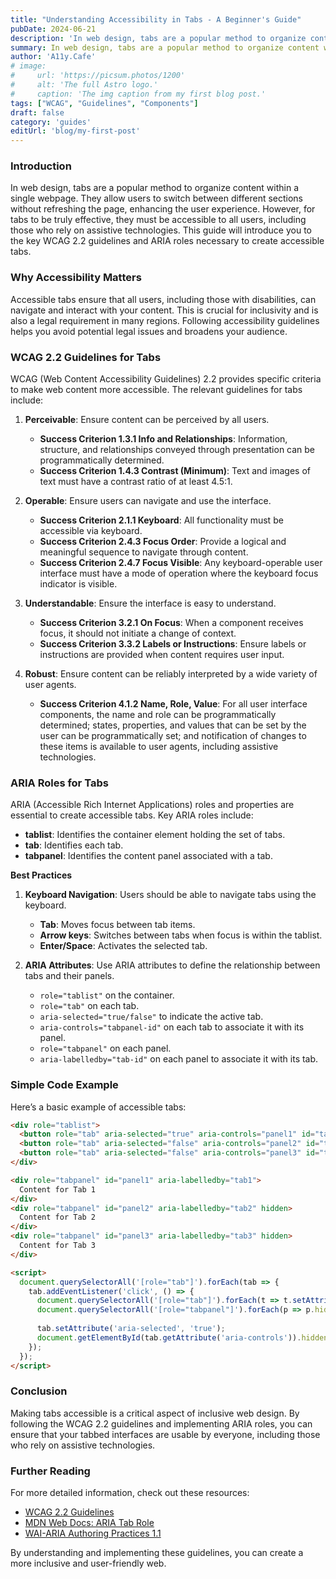 ```yaml
---
title: "Understanding Accessibility in Tabs - A Beginner's Guide"
pubDate: 2024-06-21
description: 'In web design, tabs are a popular method to organize content within a single webpage.'
summary: In web design, tabs are a popular method to organize content within a single webpage. They allow users to switch between different sections without refreshing the page, enhancing the user experience. However, for tabs to be truly effective, they must be accessible to all users, including those who rely on assistive technologies.
author: 'A11y.Cafe'
# image:
#     url: 'https://picsum.photos/1200'
#     alt: 'The full Astro logo.'
#     caption: 'The img caption from my first blog post.'
tags: ["WCAG", "Guidelines", "Components"]
draft: false
category: 'guides'
editUrl: 'blog/my-first-post'
---
```


### Introduction

In web design, tabs are a popular method to organize content within a single webpage. They allow users to switch between different sections without refreshing the page, enhancing the user experience. However, for tabs to be truly effective, they must be accessible to all users, including those who rely on assistive technologies. This guide will introduce you to the key WCAG 2.2 guidelines and ARIA roles necessary to create accessible tabs.

### Why Accessibility Matters

Accessible tabs ensure that all users, including those with disabilities, can navigate and interact with your content. This is crucial for inclusivity and is also a legal requirement in many regions. Following accessibility guidelines helps you avoid potential legal issues and broadens your audience.

### WCAG 2.2 Guidelines for Tabs

WCAG (Web Content Accessibility Guidelines) 2.2 provides specific criteria to make web content more accessible. The relevant guidelines for tabs include:

1. **Perceivable**: Ensure content can be perceived by all users.
    - **Success Criterion 1.3.1 Info and Relationships**: Information, structure, and relationships conveyed through presentation can be programmatically determined.
    - **Success Criterion 1.4.3 Contrast (Minimum)**: Text and images of text must have a contrast ratio of at least 4.5:1.

2. **Operable**: Ensure users can navigate and use the interface.
    - **Success Criterion 2.1.1 Keyboard**: All functionality must be accessible via keyboard.
    - **Success Criterion 2.4.3 Focus Order**: Provide a logical and meaningful sequence to navigate through content.
    - **Success Criterion 2.4.7 Focus Visible**: Any keyboard-operable user interface must have a mode of operation where the keyboard focus indicator is visible.

3. **Understandable**: Ensure the interface is easy to understand.
    - **Success Criterion 3.2.1 On Focus**: When a component receives focus, it should not initiate a change of context.
    - **Success Criterion 3.3.2 Labels or Instructions**: Ensure labels or instructions are provided when content requires user input.

4. **Robust**: Ensure content can be reliably interpreted by a wide variety of user agents.
    - **Success Criterion 4.1.2 Name, Role, Value**: For all user interface components, the name and role can be programmatically determined; states, properties, and values that can be set by the user can be programmatically set; and notification of changes to these items is available to user agents, including assistive technologies.

### ARIA Roles for Tabs

ARIA (Accessible Rich Internet Applications) roles and properties are essential to create accessible tabs. Key ARIA roles include:

- **tablist**: Identifies the container element holding the set of tabs.
- **tab**: Identifies each tab.
- **tabpanel**: Identifies the content panel associated with a tab.

**Best Practices**

1. **Keyboard Navigation**: Users should be able to navigate tabs using the keyboard.
    - **Tab**: Moves focus between tab items.
    - **Arrow keys**: Switches between tabs when focus is within the tablist.
    - **Enter/Space**: Activates the selected tab.

2. **ARIA Attributes**: Use ARIA attributes to define the relationship between tabs and their panels.
    - `role="tablist"` on the container.
    - `role="tab"` on each tab.
    - `aria-selected="true/false"` to indicate the active tab.
    - `aria-controls="tabpanel-id"` on each tab to associate it with its panel.
    - `role="tabpanel"` on each panel.
    - `aria-labelledby="tab-id"` on each panel to associate it with its tab.

### Simple Code Example

Here’s a basic example of accessible tabs:

```html
<div role="tablist">
  <button role="tab" aria-selected="true" aria-controls="panel1" id="tab1">Tab 1</button>
  <button role="tab" aria-selected="false" aria-controls="panel2" id="tab2">Tab 2</button>
  <button role="tab" aria-selected="false" aria-controls="panel3" id="tab3">Tab 3</button>
</div>

<div role="tabpanel" id="panel1" aria-labelledby="tab1">
  Content for Tab 1
</div>
<div role="tabpanel" id="panel2" aria-labelledby="tab2" hidden>
  Content for Tab 2
</div>
<div role="tabpanel" id="panel3" aria-labelledby="tab3" hidden>
  Content for Tab 3
</div>

<script>
  document.querySelectorAll('[role="tab"]').forEach(tab => {
    tab.addEventListener('click', () => {
      document.querySelectorAll('[role="tab"]').forEach(t => t.setAttribute('aria-selected', 'false'));
      document.querySelectorAll('[role="tabpanel"]').forEach(p => p.hidden = true);
      
      tab.setAttribute('aria-selected', 'true');
      document.getElementById(tab.getAttribute('aria-controls')).hidden = false;
    });
  });
</script>
```

### Conclusion

Making tabs accessible is a critical aspect of inclusive web design. By following the WCAG 2.2 guidelines and implementing ARIA roles, you can ensure that your tabbed interfaces are usable by everyone, including those who rely on assistive technologies.

### Further Reading

For more detailed information, check out these resources:
- <a href="https://www.w3.org/WAI/WCAG21/quickref/?showtechniques=244#content-structure-separation-programmatic" target="_blank">WCAG 2.2 Guidelines</a>
- <a href="https://developer.mozilla.org/en-US/docs/Web/Accessibility/ARIA/Roles/Tab_Role" target="_blank">MDN Web Docs: ARIA Tab Role</a>
- <a href="https://www.w3.org/TR/wai-aria-practices-1.1/#tabpanel" target="_blank">WAI-ARIA Authoring Practices 1.1</a>

By understanding and implementing these guidelines, you can create a more inclusive and user-friendly web.